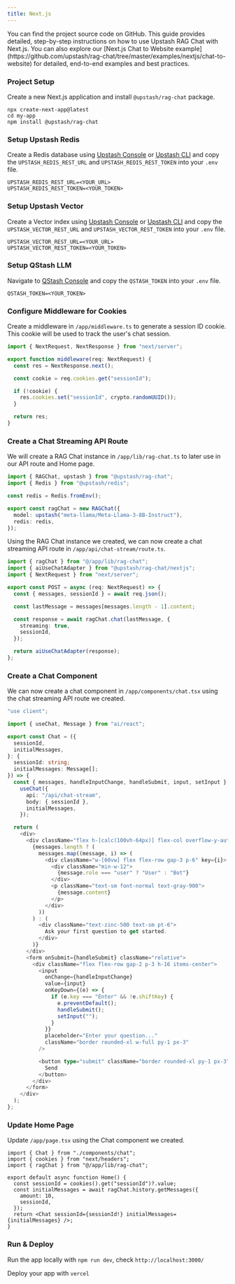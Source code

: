 ```yaml
---
title: Next.js
---
```

<Card title="GitHub Repository" icon="github" href="https://github.com/upstash/rag-chat/tree/master/examples/nextjs/chat-to-website" horizontal>
  You can find the project source code on GitHub.
</Card>
This guide provides detailed, step-by-step instructions on how to use Upstash RAG Chat with Next.js. You can also explore our [Next.js Chat to Website example](https://github.com/upstash/rag-chat/tree/master/examples/nextjs/chat-to-website) for detailed, end-to-end examples and best practices.

### Project Setup

Create a new Next.js application and install `@upstash/rag-chat` package.

```shell
npx create-next-app@latest
cd my-app
npm install @upstash/rag-chat
```

### Setup Upstash Redis

Create a Redis database using [Upstash Console](https://console.upstash.com) or [Upstash CLI](https://github.com/upstash/cli) and copy the `UPSTASH_REDIS_REST_URL` and `UPSTASH_REDIS_REST_TOKEN` into your `.env` file.

```shell .env
UPSTASH_REDIS_REST_URL=<YOUR_URL>
UPSTASH_REDIS_REST_TOKEN=<YOUR_TOKEN>
```

### Setup Upstash Vector

Create a Vector index using [Upstash Console](https://console.upstash.com) or [Upstash CLI](https://github.com/upstash/cli) and copy the `UPSTASH_VECTOR_REST_URL` and `UPSTASH_VECTOR_REST_TOKEN` into your `.env` file.

```shell .env
UPSTASH_VECTOR_REST_URL=<YOUR_URL>
UPSTASH_VECTOR_REST_TOKEN=<YOUR_TOKEN>
```

### Setup QStash LLM

Navigate to [QStash Console](https://console.upstash.com/qstash) and copy the `QSTASH_TOKEN` into your `.env` file.

```shell .env
QSTASH_TOKEN=<YOUR_TOKEN>
```

### Configure Middleware for Cookies

Create a middleware in `/app/middleware.ts` to generate a session ID cookie. This cookie will be used to track the user's chat session.

```typescript middleware.ts
import { NextRequest, NextResponse } from "next/server";

export function middleware(req: NextRequest) {
  const res = NextResponse.next();

  const cookie = req.cookies.get("sessionId");

  if (!cookie) {
    res.cookies.set("sessionId", crypto.randomUUID());
  }

  return res;
}
```

### Create a Chat Streaming API Route

We will create a RAG Chat instance in `/app/lib/rag-chat.ts` to later use in our API route and Home page.

```typescript /app/lib/rag-chat.ts
import { RAGChat, upstash } from "@upstash/rag-chat";
import { Redis } from "@upstash/redis";

const redis = Redis.fromEnv();

export const ragChat = new RAGChat({
  model: upstash("meta-llama/Meta-Llama-3-8B-Instruct"),
  redis: redis,
});
```

Using the RAG Chat instance we created, we can now create a chat streaming API route in `/app/api/chat-stream/route.ts`.

```typescript /app/api/chat-stream/route.ts
import { ragChat } from "@/app/lib/rag-chat";
import { aiUseChatAdapter } from "@upstash/rag-chat/nextjs";
import { NextRequest } from "next/server";

export const POST = async (req: NextRequest) => {
  const { messages, sessionId } = await req.json();

  const lastMessage = messages[messages.length - 1].content;

  const response = await ragChat.chat(lastMessage, {
    streaming: true,
    sessionId,
  });

  return aiUseChatAdapter(response);
};
```

### Create a Chat Component

We can now create a chat component in `/app/components/chat.tsx` using the chat streaming API route we created.

```typescript /app/components/chat.tsx
"use client";

import { useChat, Message } from "ai/react";

export const Chat = ({
  sessionId,
  initialMessages,
}: {
  sessionId: string;
  initialMessages: Message[];
}) => {
  const { messages, handleInputChange, handleSubmit, input, setInput } =
    useChat({
      api: "/api/chat-stream",
      body: { sessionId },
      initialMessages,
    });

  return (
    <div>
      <div className="flex h-[calc(100vh-64px)] flex-col overflow-y-auto items-center">
        {messages.length ? (
          messages.map((message, i) => (
            <div className="w-[60vw] flex flex-row gap-3 p-6" key={i}>
              <div className="min-w-12">
                {message.role === "user" ? "User" : "Bot"}
              </div>
              <p className="text-sm font-normal text-gray-900">
                {message.content}
              </p>
            </div>
          ))
        ) : (
          <div className="text-zinc-500 text-sm pt-6">
            Ask your first question to get started.
          </div>
        )}
      </div>
      <form onSubmit={handleSubmit} className="relative">
        <div className="flex flex-row gap-2 p-3 h-16 items-center">
          <input
            onChange={handleInputChange}
            value={input}
            onKeyDown={(e) => {
              if (e.key === "Enter" && !e.shiftKey) {
                e.preventDefault();
                handleSubmit();
                setInput("");
              }
            }}
            placeholder="Enter your question..."
            className="border rounded-xl w-full py-1 px-3"
          />

          <button type="submit" className="border rounded-xl py-1 px-3">
            Send
          </button>
        </div>
      </form>
    </div>
  );
};
```

### Update Home Page

Update `/app/page.tsx` using the Chat component we created.

```tsx /app/page.tsx
import { Chat } from "./components/chat";
import { cookies } from "next/headers";
import { ragChat } from "@/app/lib/rag-chat";

export default async function Home() {
  const sessionId = cookies().get("sessionId")?.value;
  const initialMessages = await ragChat.history.getMessages({
    amount: 10,
    sessionId,
  });
  return <Chat sessionId={sessionId!} initialMessages={initialMessages} />;
}
```

### Run & Deploy

Run the app locally with `npm run dev`, check `http://localhost:3000/`

Deploy your app with `vercel`